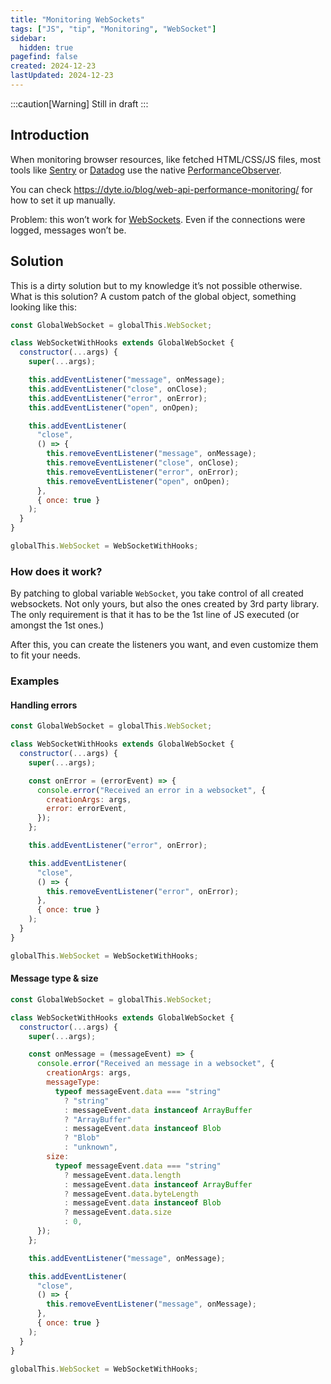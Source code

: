 ```yaml
---
title: "Monitoring WebSockets"
tags: ["JS", "tip", "Monitoring", "WebSocket"]
sidebar:
  hidden: true
pagefind: false
created: 2024-12-23
lastUpdated: 2024-12-23
---
```


:::caution[Warning]
Still in draft
:::

## Introduction

When monitoring browser resources, like fetched HTML/CSS/JS files, most tools like [Sentry](https://github.com/getsentry/sentry-javascript) or [Datadog](https://github.com/DataDog/browser-sdk) use the native [PerformanceObserver](https://developer.mozilla.org/en-US/docs/Web/API/PerformanceObserver).

You can check https://dyte.io/blog/web-api-performance-monitoring/ for how to set it up manually.

Problem: this won’t work for [WebSockets](https://developer.mozilla.org/en-US/docs/Web/API/WebSocket). Even if the connections were logged, messages won’t be.

## Solution

This is a dirty solution but to my knowledge it’s not possible otherwise. What is this solution? A custom patch of the global object, something looking like this:

```js
const GlobalWebSocket = globalThis.WebSocket;

class WebSocketWithHooks extends GlobalWebSocket {
  constructor(...args) {
    super(...args);

    this.addEventListener("message", onMessage);
    this.addEventListener("close", onClose);
    this.addEventListener("error", onError);
    this.addEventListener("open", onOpen);

    this.addEventListener(
      "close",
      () => {
        this.removeEventListener("message", onMessage);
        this.removeEventListener("close", onClose);
        this.removeEventListener("error", onError);
        this.removeEventListener("open", onOpen);
      },
      { once: true }
    );
  }
}

globalThis.WebSocket = WebSocketWithHooks;
```

### How does it work?

By patching to global variable `WebSocket`, you take control of all created websockets. Not only yours, but also the ones created by 3rd party library. The only requirement is that it has to be the 1st line of JS executed (or amongst the 1st ones.)

After this, you can create the listeners you want, and even customize them to fit your needs.

### Examples

#### Handling errors

```js
const GlobalWebSocket = globalThis.WebSocket;

class WebSocketWithHooks extends GlobalWebSocket {
  constructor(...args) {
    super(...args);

    const onError = (errorEvent) => {
      console.error("Received an error in a websocket", {
        creationArgs: args,
        error: errorEvent,
      });
    };

    this.addEventListener("error", onError);

    this.addEventListener(
      "close",
      () => {
        this.removeEventListener("error", onError);
      },
      { once: true }
    );
  }
}

globalThis.WebSocket = WebSocketWithHooks;
```

#### Message type & size

```js
const GlobalWebSocket = globalThis.WebSocket;

class WebSocketWithHooks extends GlobalWebSocket {
  constructor(...args) {
    super(...args);

    const onMessage = (messageEvent) => {
      console.error("Received an message in a websocket", {
        creationArgs: args,
        messageType:
          typeof messageEvent.data === "string"
            ? "string"
            : messageEvent.data instanceof ArrayBuffer
            ? "ArrayBuffer"
            : messageEvent.data instanceof Blob
            ? "Blob"
            : "unknown",
        size:
          typeof messageEvent.data === "string"
            ? messageEvent.data.length
            : messageEvent.data instanceof ArrayBuffer
            ? messageEvent.data.byteLength
            : messageEvent.data instanceof Blob
            ? messageEvent.data.size
            : 0,
      });
    };

    this.addEventListener("message", onMessage);

    this.addEventListener(
      "close",
      () => {
        this.removeEventListener("message", onMessage);
      },
      { once: true }
    );
  }
}

globalThis.WebSocket = WebSocketWithHooks;
```
